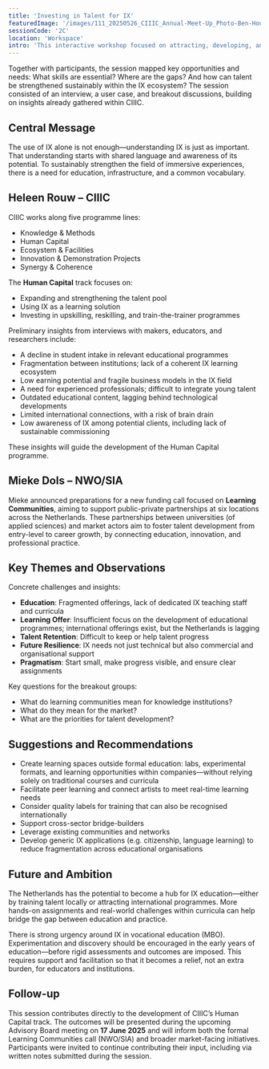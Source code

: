 ```yaml
---
title: 'Investing in Talent for IX'
featuredImage: '/images/111_20250526_CIIIC_Annual-Meet-Up_Photo-Ben-Houdijk_lr_17421.jpeg'
sessionCode: '2C'
location: 'Workspace'
intro: 'This interactive workshop focused on attracting, developing, and retaining talent within the Dutch immersive (IX) sector.'
---
```


<SpeakerContainer>
  <Speaker
    name="Monique van Dusseldorp"
    title="Moderator"
    image="/images/speakers/Monique-Dusseldorp.jpeg"
  />
  <Speaker
    name="Mieke Dols"
    title="NWO/Regieorgaan SIA"
    image="/images/speakers/mieke-dols.jpeg"
  />
  <Speaker
    name="Helene Rouw"
    title="CIIIC"
    image="/images/speakers/Heleen-Rouw.jpeg"
  />
</SpeakerContainer>

Together with participants, the session mapped key opportunities and needs: What skills are essential? Where are the gaps? And how can talent be strengthened sustainably within the IX ecosystem? The session consisted of an interview, a user case, and breakout discussions, building on insights already gathered within CIIIC.

## Central Message

The use of IX alone is not enough—understanding IX is just as important. That understanding starts with shared language and awareness of its potential. To sustainably strengthen the field of immersive experiences, there is a need for education, infrastructure, and a common vocabulary.

## Heleen Rouw – CIIIC

CIIIC works along five programme lines:

- Knowledge & Methods
- Human Capital
- Ecosystem & Facilities
- Innovation & Demonstration Projects
- Synergy & Coherence

The **Human Capital** track focuses on:

- Expanding and strengthening the talent pool
- Using IX as a learning solution
- Investing in upskilling, reskilling, and train-the-trainer programmes

Preliminary insights from interviews with makers, educators, and researchers include:

- A decline in student intake in relevant educational programmes
- Fragmentation between institutions; lack of a coherent IX learning ecosystem
- Low earning potential and fragile business models in the IX field
- A need for experienced professionals; difficult to integrate young talent
- Outdated educational content, lagging behind technological developments
- Limited international connections, with a risk of brain drain
- Low awareness of IX among potential clients, including lack of sustainable commissioning

These insights will guide the development of the Human Capital programme.

## Mieke Dols – NWO/SIA

Mieke announced preparations for a new funding call focused on **Learning Communities**, aiming to support public-private partnerships at six locations across the Netherlands. These partnerships between universities (of applied sciences) and market actors aim to foster talent development from entry-level to career growth, by connecting education, innovation, and professional practice.

## Key Themes and Observations

Concrete challenges and insights:

- **Education**: Fragmented offerings, lack of dedicated IX teaching staff and curricula
- **Learning Offer**: Insufficient focus on the development of educational programmes; international offerings exist, but the Netherlands is lagging
- **Talent Retention**: Difficult to keep or help talent progress
- **Future Resilience**: IX needs not just technical but also commercial and organisational support
- **Pragmatism**: Start small, make progress visible, and ensure clear assignments

Key questions for the breakout groups:

- What do learning communities mean for knowledge institutions?
- What do they mean for the market?
- What are the priorities for talent development?

## Suggestions and Recommendations

- Create learning spaces outside formal education: labs, experimental formats, and learning opportunities within companies—without relying solely on traditional courses and curricula
- Facilitate peer learning and connect artists to meet real-time learning needs
- Consider quality labels for training that can also be recognised internationally
- Support cross-sector bridge-builders
- Leverage existing communities and networks
- Develop generic IX applications (e.g. citizenship, language learning) to reduce fragmentation across educational organisations

## Future and Ambition

The Netherlands has the potential to become a hub for IX education—either by training talent locally or attracting international programmes. More hands-on assignments and real-world challenges within curricula can help bridge the gap between education and practice.

There is strong urgency around IX in vocational education (MBO). Experimentation and discovery should be encouraged in the early years of education—before rigid assessments and outcomes are imposed. This requires support and facilitation so that it becomes a relief, not an extra burden, for educators and institutions.

## Follow-up

This session contributes directly to the development of CIIIC’s Human Capital track. The outcomes will be presented during the upcoming Advisory Board meeting on **17 June 2025** and will inform both the formal Learning Communities call (NWO/SIA) and broader market-facing initiatives. Participants were invited to continue contributing their input, including via written notes submitted during the session.
